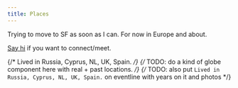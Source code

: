 ```yaml
---
title: Places
---
```


Trying to move to SF as soon as I can. For now in Europe and about.

[Say hi](https://x.com/nikitavoloboev) if you want to connect/meet.

{/* Lived in Russia, Cyprus, NL, UK, Spain. */}
{/* TODO: do a kind of globe component here with real + past locations. */}
{/* TODO: also put `Lived in Russia, Cyprus, NL, UK, Spain.` on eventline with years on it and photos */}
